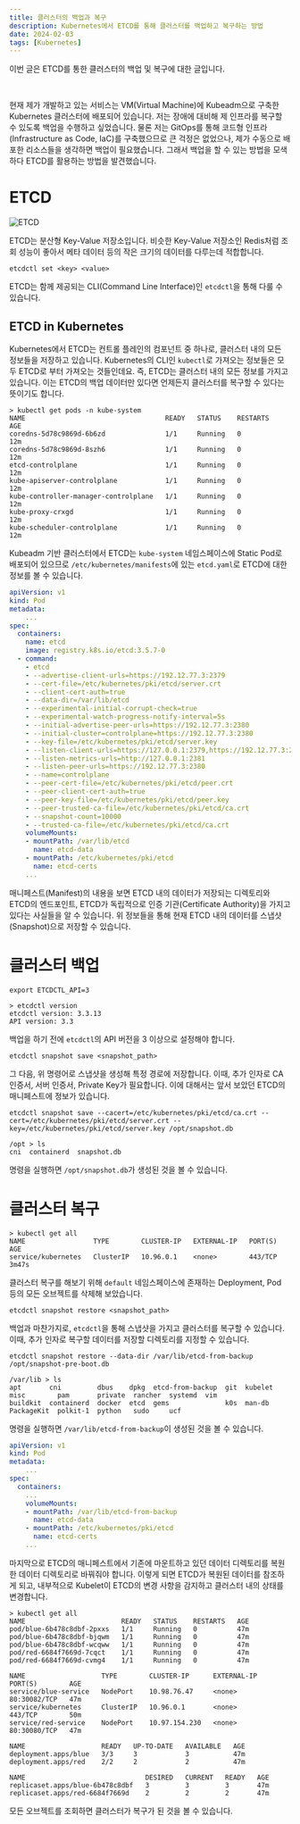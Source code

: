 ```yaml
---
title: 클러스터의 백업과 복구
description: Kubernetes에서 ETCD를 통해 클러스터를 백업하고 복구하는 방법
date: 2024-02-03
tags: [Kubernetes]
---
```

이번 글은 ETCD를 통한 클러스터의 백업 및 복구에 대한 글입니다.

<br />

현재 제가 개발하고 있는 서비스는 VM(Virtual Machine)에 Kubeadm으로 구축한 Kubernetes 클러스터에 배포되어 있습니다.
저는 장애에 대비해 제 인프라를 복구할 수 있도록 백업을 수행하고 싶었습니다.
물론 저는 GitOps를 통해 코드형 인프라(Infrastructure as Code, IaC)를 구축했으므로 큰 걱정은 없었으나, 제가 수동으로 배포한 리소스들을 생각하면 백업이 필요했습니다.
그래서 백업을 할 수 있는 방법을 모색하다 ETCD를 활용하는 방법을 발견했습니다.

# ETCD

![ETCD](1.svg)

ETCD는 분산형 Key-Value 저장소입니다.
비슷한 Key-Value 저장소인 Redis처럼 조회 성능이 좋아서 메타 데이터 등의 작은 크기의 데이터를 다루는데 적합합니다.

```console
etcdctl set <key> <value>
```

ETCD는 함께 제공되는 CLI(Command Line Interface)인 `etcdctl`을 통해 다룰 수 있습니다.

## ETCD in Kubernetes

Kubernetes에서 ETCD는 컨트롤 플레인의 컴포넌트 중 하나로, 클러스터 내의 모든 정보들을 저장하고 있습니다.
Kubernetes의 CLI인 `kubectl`로 가져오는 정보들은 모두 ETCD로 부터 가져오는 것들인데요.
즉, ETCD는 클러스터 내의 모든 정보를 가지고 있습니다.
이는 ETCD의 백업 데이터만 있다면 언제든지 클러스터를 복구할 수 있다는 뜻이기도 합니다.

```console {5}
> kubectl get pods -n kube-system
NAME                                   READY   STATUS    RESTARTS   AGE
coredns-5d78c9869d-6b6zd               1/1     Running   0          12m
coredns-5d78c9869d-8szh6               1/1     Running   0          12m
etcd-controlplane                      1/1     Running   0          12m
kube-apiserver-controlplane            1/1     Running   0          12m
kube-controller-manager-controlplane   1/1     Running   0          12m
kube-proxy-crxgd                       1/1     Running   0          12m
kube-scheduler-controlplane            1/1     Running   0          12m
```

Kubeadm 기반 클러스터에서 ETCD는 `kube-system` 네임스페이스에 Static Pod로 배포되어 있으므로 `/etc/kubernetes/manifests`에 있는 `etcd.yaml`로 ETCD에 대한 정보를 볼 수 있습니다.

```yaml title="etcd.yaml" showLineNumbers {12, 14, 19, 20, 29}
apiVersion: v1
kind: Pod
metadata:
    ...
spec:
  containers:
    name: etcd
    image: registry.k8s.io/etcd:3.5.7-0
  - command:
    - etcd
    - --advertise-client-urls=https://192.12.77.3:2379
    - --cert-file=/etc/kubernetes/pki/etcd/server.crt
    - --client-cert-auth=true
    - --data-dir=/var/lib/etcd
    - --experimental-initial-corrupt-check=true
    - --experimental-watch-progress-notify-interval=5s
    - --initial-advertise-peer-urls=https://192.12.77.3:2380
    - --initial-cluster=controlplane=https://192.12.77.3:2380
    - --key-file=/etc/kubernetes/pki/etcd/server.key
    - --listen-client-urls=https://127.0.0.1:2379,https://192.12.77.3:2379
    - --listen-metrics-urls=http://127.0.0.1:2381
    - --listen-peer-urls=https://192.12.77.3:2380
    - --name=controlplane
    - --peer-cert-file=/etc/kubernetes/pki/etcd/peer.crt
    - --peer-client-cert-auth=true
    - --peer-key-file=/etc/kubernetes/pki/etcd/peer.key
    - --peer-trusted-ca-file=/etc/kubernetes/pki/etcd/ca.crt
    - --snapshot-count=10000
    - --trusted-ca-file=/etc/kubernetes/pki/etcd/ca.crt
    volumeMounts:
    - mountPath: /var/lib/etcd
      name: etcd-data
    - mountPath: /etc/kubernetes/pki/etcd
      name: etcd-certs
    ...
```

매니페스트(Manifest)의 내용을 보면 ETCD 내의 데이터가 저장되는 디렉토리와 ETCD의 엔드포인트, ETCD가 독립적으로 인증 기관(Certificate Authority)을 가지고 있다는 사실들을 알 수 있습니다.
위 정보들을 통해 현재 ETCD 내의 데이터를 스냅샷(Snapshot)으로 저장할 수 있습니다.

# 클러스터 백업

```console
export ETCDCTL_API=3
```
```console {3}
> etcdctl version
etcdctl version: 3.3.13
API version: 3.3
```

백업을 하기 전에 `etcdctl`의 API 버전을 3 이상으로 설정해야 합니다.


```console
etcdctl snapshot save <snapshot_path>
```

그 다음, 위 명령어로 스냅샷을 생성해 특정 경로에 저장합니다.
이때, 추가 인자로 CA 인증서, 서버 인증서, Private Key가 필요합니다.
이에 대해서는 앞서 보았던 ETCD의 매니페스트에 정보가 있습니다.

```console
etcdctl snapshot save --cacert=/etc/kubernetes/pki/etcd/ca.crt --cert=/etc/kubernetes/pki/etcd/server.crt --key=/etc/kubernetes/pki/etcd/server.key /opt/snapshot.db
```
```console /snapshot.db/
/opt > ls
cni  containerd  snapshot.db
```

명령을 실행하면 `/opt/snapshot.db`가 생성된 것을 볼 수 있습니다.

# 클러스터 복구

```console
> kubectl get all
NAME                 TYPE        CLUSTER-IP   EXTERNAL-IP   PORT(S)   AGE
service/kubernetes   ClusterIP   10.96.0.1    <none>        443/TCP   3m47s
```

클러스터 복구를 해보기 위해 `default` 네임스페이스에 존재하는 Deployment, Pod 등의 모든 오브젝트를 삭제해 보았습니다.

```console
etcdctl snapshot restore <snapshot_path>
```

백업과 마찬가지로, `etcdctl`을 통해 스냅샷을 가지고 클러스터를 복구할 수 있습니다.
이때, 추가 인자로 복구할 데이터를 저장할 디렉토리를 지정할 수 있습니다.

```console
etcdctl snapshot restore --data-dir /var/lib/etcd-from-backup /opt/snapshot-pre-boot.db
```
```console /etcd-from-backup/
/var/lib > ls
apt       cni         dbus    dpkg  etcd-from-backup  git  kubelet  misc        pam       private  rancher  systemd  vim
buildkit  containerd  docker  etcd  gems              k0s  man-db   PackageKit  polkit-1  python   sudo     ucf
```

명령을 실행하면 `/var/lib/etcd-from-backup`이 생성된 것을 볼 수 있습니다.

```yaml title="etcd.yaml" showLineNumbers {9}
apiVersion: v1
kind: Pod
metadata:
    ...
spec:
  containers:
    ...
    volumeMounts:
    - mountPath: /var/lib/etcd-from-backup
      name: etcd-data
    - mountPath: /etc/kubernetes/pki/etcd
      name: etcd-certs
    ...
```

마지막으로 ETCD의 매니페스트에서 기존에 마운트하고 있던 데이터 디렉토리를 복원한 데이터 디렉토리로 바꿔줘야 합니다.
이렇게 되면 ETCD가 복원된 데이터를 참조하게 되고, 내부적으로 Kubelet이 ETCD의 변경 사항을 감지하고 클러스터 내의 상태를 변경합니다.

```console
> kubectl get all
NAME                        READY   STATUS    RESTARTS   AGE
pod/blue-6b478c8dbf-2pxxs   1/1     Running   0          47m
pod/blue-6b478c8dbf-bjqwm   1/1     Running   0          47m
pod/blue-6b478c8dbf-wcqww   1/1     Running   0          47m
pod/red-6684f7669d-7cqct    1/1     Running   0          47m
pod/red-6684f7669d-cvmg4    1/1     Running   0          47m

NAME                   TYPE        CLUSTER-IP      EXTERNAL-IP   PORT(S)        AGE
service/blue-service   NodePort    10.98.76.47     <none>        80:30082/TCP   47m
service/kubernetes     ClusterIP   10.96.0.1       <none>        443/TCP        50m
service/red-service    NodePort    10.97.154.230   <none>        80:30080/TCP   47m

NAME                   READY   UP-TO-DATE   AVAILABLE   AGE
deployment.apps/blue   3/3     3            3           47m
deployment.apps/red    2/2     2            2           47m

NAME                              DESIRED   CURRENT   READY   AGE
replicaset.apps/blue-6b478c8dbf   3         3         3       47m
replicaset.apps/red-6684f7669d    2         2         2       47m
```

모든 오브젝트를 조회하면 클러스터가 복구가 된 것을 볼 수 있습니다.

